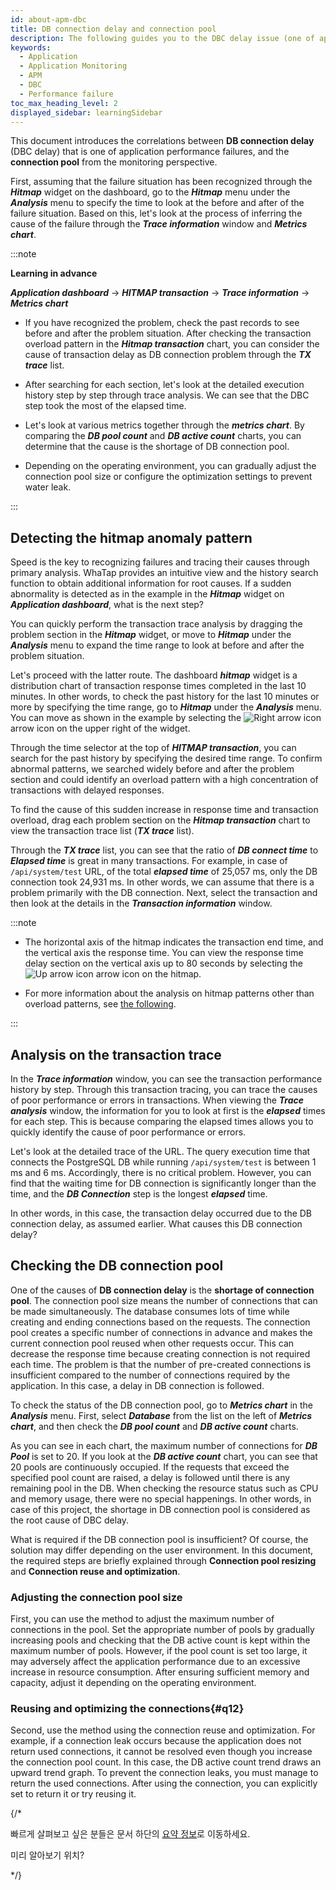 ```yaml
---
id: about-apm-dbc
title: DB connection delay and connection pool
description: The following guides you to the DBC delay issue (one of application performance failures) and the connection pool.
keywords:
  - Application
  - Application Monitoring
  - APM
  - DBC
  - Performance failure
toc_max_heading_level: 2
displayed_sidebar: learningSidebar
---
```


This document introduces the correlations between **DB connection delay** (DBC delay) that is one of application performance failures, and the **connection pool** from the monitoring perspective.

First, assuming that the failure situation has been recognized through the **_Hitmap_** widget on the dashboard, go to the **_Hitmap_** menu under the **_Analysis_** menu to specify the time to look at the before and after of the failure situation. Based on this, let's look at the process of inferring the cause of the failure through the **_Trace information_** window and **_Metrics chart_**. 

:::note

**Learning in advance**

**_Application dashboard_** → **_HITMAP transaction_** → **_Trace information_** → **_Metrics chart_**

- If you have recognized the problem, check the past records to see before and after the problem situation. After checking the transaction overload pattern in the **_Hitmap transaction_** chart, you can consider the cause of transaction delay as DB connection problem through the **_TX trace_** list.

- After searching for each section, let's look at the detailed execution history step by step through trace analysis. We can see that the DBC step took the most of the elapsed time.

- Let's look at various metrics together through the **_metrics chart_**. By comparing the **_DB pool count_** and **_DB active count_** charts, you can determine that the cause is the shortage of DB connection pool.

- Depending on the operating environment, you can gradually adjust the connection pool size or configure the optimization settings to prevent water leak.

:::

## Detecting the hitmap anomaly pattern

<ImgLang img='best-p/apm-dbc-hitmap-hl.png' desc='히트맵 이상 패턴 감지' />

Speed is the key to recognizing failures and tracing their causes through primary analysis. WhaTap provides an intuitive view and the history search function to obtain additional information for root causes. If a sudden abnormality is detected as in the example in the **_Hitmap_** widget on **_Application dashboard_**, what is the next step? 

You can quickly perform the transaction trace analysis by dragging the problem section in the **_Hitmap_** widget, or move to **_Hitmap_** under the **_Analysis_** menu to expand the time range to look at before and after the problem situation. 

<ImgLang img='best-p/apm-dbc-hitmap-hitmap-tx.png' desc='히트맵 트랜잭션 차트 이동 sc' />

Let's proceed with the latter route. The dashboard **_hitmap_** widget is a distribution chart of transaction response times completed in the last 10 minutes. In other words, to check the past history for the last 10 minutes or more by specifying the time range, go to **_Hitmap_** under the **_Analysis_** menu. You can move as shown in the example by selecting the ![Right arrow icon](/img/ic-s-right.svg) arrow icon on the upper right of the widget.

Through the time selector at the top of **_HITMAP transaction_**, you can search for the past history by specifying the desired time range. To confirm abnormal patterns, we searched widely before and after the problem section and could identify an overload pattern with a high concentration of transactions with delayed responses. 

<ImgLang img='best-p/apm-dbc-hitmap-drag.png' desc='히트맵 드래그' />

To find the cause of this sudden increase in response time and transaction overload, drag each problem section on the **_Hitmap transaction_** chart to view the transaction trace list (**_TX trace_** list). 

<ImgLang img='best-p/apm-dbc-hitmap-tr-list.png' desc='히트맵 트랜잭션 목록' />

Through the **_TX trace_** list, you can see that the ratio of **_DB connect time_** to **_Elapsed time_** is great in many transactions. For example, in case of `/api/system/test` URL, of the total **_elapsed time_** of 25,057 ms, only the DB connection took 24,931 ms. In other words, we can assume that there is a problem primarily with the DB connection. Next, select the transaction and then look at the details in the **_Transaction information_** window.

:::note 

- The horizontal axis of the hitmap indicates the transaction end time, and the vertical axis the response time. You can view the response time delay section on the vertical axis up to 80 seconds by selecting the ![Up arrow icon](/img/ic-s-up.svg) arrow icon on the hitmap.

- For more information about the analysis on hitmap patterns other than overload patterns, see [the following](about-apm-hitmap-class#about-hitmap-pattern-analysis).

:::

## Analysis on the transaction trace

In the **_Trace information_** window, you can see the transaction performance history by step. Through this transaction tracing, you can trace the causes of poor performance or errors in transactions. When viewing the **_Trace analysis_** window, the information for you to look at first is the **_elapsed_** times for each step. This is because comparing the elapsed times allows you to quickly identify the cause of poor performance or errors. 

<ImgLang img='best-p/apm-dbc-tx-tr.png' desc='트랜잭션 트레이스 분석 sc' />

Let's look at the detailed trace of the URL. The query execution time that connects the PostgreSQL DB while running `/api/system/test` is between 1 ms and 6 ms. Accordingly, there is no critical problem. However, you can find that the waiting time for DB connection is significantly longer than the time, and the **_DB Connection_** step is the longest **_elapsed_** time.

In other words, in this case, the transaction delay occurred due to the DB connection delay, as assumed earlier. What causes this DB connection delay? 

## Checking the DB connection pool

One of the causes of **DB connection delay** is the **shortage of connection pool**. The connection pool size means the number of connections that can be made simultaneously. The database consumes lots of time while creating and ending connections based on the requests. The connection pool creates a specific number of connections in advance and makes the current connection pool reused when other requests occur. This can decrease the response time because creating connection is not required each time. The problem is that the number of pre-created connections is insufficient compared to the number of connections required by the application. In this case, a delay in DB connection is followed. 

To check the status of the DB connection pool, go to **_Metrics chart_** in the **_Analysis_** menu. First, select **_Database_** from the list on the left of **_Metrics chart_**, and then check the **_DB pool count_** and **_DB active count_** charts.

<ImgLang img='best-p/apm-dbc-mcht.png' desc='메트릭스 차트' />

As you can see in each chart, the maximum number of connections for **_DB Pool_** is set to 20. If you look at the **_DB active count_** chart, you can see that 20 pools are continuously occupied. If the requests that exceed the specified pool count are raised, a delay is followed until there is any remaining pool in the DB. When checking the resource status such as CPU and memory usage, there were no special happenings. In other words, in case of this project, the shortage in DB connection pool is considered as the root cause of DBC delay. 

What is required if the DB connection pool is insufficient? Of course, the solution may differ depending on the user environment. In this document, the required steps are briefly explained through **Connection pool resizing** and **Connection reuse and optimization**.

### Adjusting the connection pool size

First, you can use the method to adjust the maximum number of connections in the pool. Set the appropriate number of pools by gradually increasing pools and checking that the DB active count is kept within the maximum number of pools. However, if the pool count is set too large, it may adversely affect the application performance due to an excessive increase in resource consumption. After ensuring sufficient memory and capacity, adjust it depending on the operating environment.

### Reusing and optimizing the connections{#q12}

Second, use the method using the connection reuse and optimization. For example, if a connection leak occurs because the application does not return used connections, it cannot be resolved even though you increase the connection pool count. In this case, the DB active count trend draws an upward trend graph. To prevent the connection leaks, you must manage to return the used connections. After using the connection, you can explicitly set to return it or try reusing it.

{/\*

>

빠르게 살펴보고 싶은 분들은 문서 하단의 [요약 정보](#q12)로 이동하세요.

미리 알아보기 위치?

\*/}
